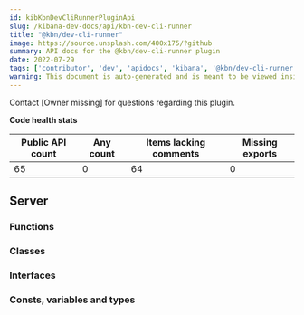 ```yaml
---
id: kibKbnDevCliRunnerPluginApi
slug: /kibana-dev-docs/api/kbn-dev-cli-runner
title: "@kbn/dev-cli-runner"
image: https://source.unsplash.com/400x175/?github
summary: API docs for the @kbn/dev-cli-runner plugin
date: 2022-07-29
tags: ['contributor', 'dev', 'apidocs', 'kibana', '@kbn/dev-cli-runner']
warning: This document is auto-generated and is meant to be viewed inside our experimental, new docs system. Reach out in #docs-engineering for more info.
---
```




Contact [Owner missing] for questions regarding this plugin.

**Code health stats**

| Public API count  | Any count | Items lacking comments | Missing exports |
|-------------------|-----------|------------------------|-----------------|
| 65 | 0 | 64 | 0 |

## Server

### Functions
<DocDefinitionList data={kbnDevCliRunnerObj.server.functions}/>

### Classes
<DocDefinitionList data={kbnDevCliRunnerObj.server.classes}/>

### Interfaces
<DocDefinitionList data={kbnDevCliRunnerObj.server.interfaces}/>

### Consts, variables and types
<DocDefinitionList data={kbnDevCliRunnerObj.server.misc}/>


